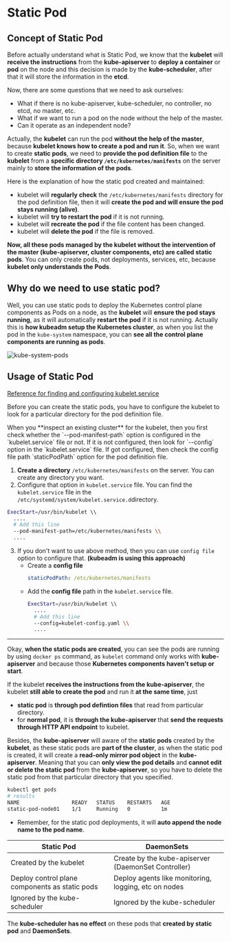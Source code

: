 # Static Pod

## Concept of Static Pod

Before actually understand what is Static Pod, we know that the **kubelet** will **receive the instructions** from the **kube-apiserver** to **deploy a container** or **pod** on the node and this decision is made by the **kube-scheduler**, after that it will store the information in the **etcd**.

Now, there are some questions that we need to ask ourselves:
- What if there is no kube-apiserver, kube-scheduler, no controller, no etcd, no 
master, etc.
- What if we want to run a pod on the node without the help of the master.
- Can it operate as an independent node?

Actually, the **kubelet** can run the pod **without the help of the master**, because **kubelet knows how to create a pod and run it**. So, when we want to create **static pods**, we need to **provide the pod definition file** to the **kubelet** from a **specific directory `/etc/kubernetes/manifests`** on the server mainly to **store the information of the pods**.

Here is the explanation of how the static pod created and maintained:
- kubelet will **regularly check** the `/etc/kubernetes/manifests` directory for the pod definition file, then it will **create the pod and will ensure the pod stays running (alive)**.
- kubelet will **try to restart the pod** if it is not running.
- kubelet will **recreate the pod** if the file content has been changed.
- kubelet will **delete the pod** if the file is removed.

**Now, all these pods managed by the kubelet without the intervention of the master (kube-apiserver, cluster components, etc) are called static pods**. You can only create pods, not deployments, services, etc, because **kubelet only understands the Pods**.

## Why do we need to use static pod?

Well, you can use static pods to deploy the Kubernetes control plane components as Pods on a node, as the **kubelet** will **ensure the pod stays running**, as it will automatically **restart the pod** if it is not running. Actually this is **how kubeadm setup the Kubernetes cluster**, as when you list the pod in the `kube-system` namespace, you can **see all the control plane components are running as pods**.

![kube-system-pods](/docs/kubernetes/kube-system-pods.png)

## Usage of Static Pod

[Reference for finding and configuring kubelet.service](https://kubernetes.io/docs/setup/production-environment/tools/kubeadm/kubelet-integration/#the-kubelet-drop-in-file-for-systemd)

Before you can create the static pods, you have to configure the kubelet to look for a particular directory for the pod definition file.

<Callout type="info">
  When you **inspect an existing cluster** for the kubelet, then you first check whether the `--pod-manifest-path` option is configured in the `kubelet.service` file or not. If it is not configured, then look for `--config` option in the `kubelet.service` file. If got configured, then check the config file path `staticPodPath` option for the pod definition file.
</Callout>

1. **Create a directory** `/etc/kubernetes/manifests` on the server. You can create any directory you want.
2. Configure that option in `kubelet.service` file. You can find the `kubelet.service` file in the `/etc/systemd/system/kubelet.service.d`directory.
  ```bash filename="kubelet.service" {4}
  ExecStart=/usr/bin/kubelet \\
    ....
    # Add this line
    --pod-manifest-path=/etc/kubernetes/manifests \\
    ....
  ```
3. If you don't want to use above method, then you can use `config file` option to configure that. **(kubeadm is using this approach)**
    - Create a **config file**
      ```yaml filename="kubelet-config.yaml"
      staticPodPath: /etc/kubernetes/manifests
      ```  
    - Add the **config file** path in the `kubelet.service` file.
      ```bash filename="kubelet.service" {4}
      ExecStart=/usr/bin/kubelet \\
        ....
        # Add this line
        --config=kubelet-config.yaml \\
        ....
      ```

---
Okay, **when the static pods are created**, you can see the pods are running by using `docker ps` command, as `kubelet` command only works with **kube-apiserver** and because those **Kubernetes components haven't setup or start**.

If the kubelet **receives the instructions from the kube-apiserver**, the kubelet **still able to create the pod** and run it **at the same time**, just 
- **static pod** is **through pod defintion files** that read from particular directory.
- for **normal pod**, it is **through the kube-apiserver** that **send the requests through HTTP API endpoint** to kubelet.

Besides, the **kube-apiserver** will aware of the **static pods** created by the **kubelet**, as these static pods are **part of the cluster**, as when the static pod is created, it will create a **read-only mirror pod object** in the **kube-apiserver**. Meaning that you can **only view the pod details** and **cannot edit or delete the static pod** from the **kube-apiserver**, so you have to delete the static pod from that particular directory that you specified.

```bash
kubectl get pods
# results
NAME                 READY   STATUS    RESTARTS   AGE
static-pod-node01    1/1     Running   0          1m
```
- Remember, for the static pod deployments, it will **auto append the node name to the pod name**.

| Static Pod | DaemonSets |
| ---------- | ---------- |
| Created by the kubelet | Create by the kube-apiserver (DaemonSet Controller) |
| Deploy control plane components as static pods | Deploy agents like monitoring, logging, etc on nodes |
| Ignored by the kube-scheduler | Ignored by the kube-scheduler |

The **kube-scheduler has no effect** on these pods that **created by static pod** and **DaemonSets**.
